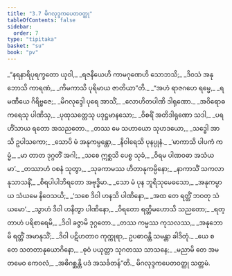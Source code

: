 ```yaml
---
title: "3.7 မိဂလုဒ္ဒကပေတဝတ္ထု"
tableOfContents: false
sidebar:
  order: 7
type: "tipitaka"
basket: "su"
book: "pv"
---
```



<DynamicBreadcrumb />

<Division number="478" book="pv" e="ch" v="19" p="176">

<Paragraph number="518" type="verses" book="pv">
_“နရနာရိပုရက္ခတော ယုဝါ,_  
_ရဇနီယေဟိ ကာမဂုဏေဟိ သောဘသိ;_  
_ဒိဝသံ အနုဘောသိ ကာရဏံ,_  
_ကိမကာသိ ပုရိမာယ ဇာတိယာ”တိ._  

</Paragraph>

</Division>
<Division number="479" book="pv" e="ch" v="19" p="176">

<Paragraph number="519" type="verses" book="pv">
_“အဟံ ရာဇဂဟေ ရမ္မေ,_  
_ရမဏီယေ ဂိရိဗ္ဗဇေ;_  
_မိဂလုဒ္ဒေါ ပုရေ အာသိံ,_  
_လောဟိတပါဏိ ဒါရုဏော._  

</Paragraph>

</Division>
<Division number="480" book="pv" e="ch" v="19" p="176">

<Paragraph number="520" type="verses" book="pv">
_အဝိရောဓကရေသု ပါဏိသု,_  
_ပုထုသတ္တေသု ပဒုဋ္ဌမာနသော;_  
_ဝိစရိံ အတိဒါရုဏော သဒါ,_  
_ပရဟိံသာယ ရတော အသညတော._  

</Paragraph>

</Division>
<Division number="481" book="pv" e="ch" v="19" p="177">

<Paragraph number="521" type="verses" book="pv">
_တဿ မေ သဟာယော သုဟဒယော,_  
_သဒ္ဓေါ အာသိ ဥပါသကော;_  
_သောပိ မံ အနုကမ္ပန္တော,_  
_နိဝါရေသိ ပုနပ္ပုနံ._  

</Paragraph>

</Division>
<Division number="482" book="pv" e="ch" v="19" p="177">

<Paragraph number="522" type="verses" book="pv">
_‘မာကာသိ ပါပကံ ကမ္မံ,_  
_မာ တာတ ဒုဂ္ဂတိံ အဂါ;_  
_သစေ ဣစ္ဆသိ ပေစ္စ သုခံ,_  
_ဝိရမ ပါဏဝဓာ အသံယမာ’._  

</Paragraph>

</Division>
<Division number="483" book="pv" e="ch" v="19" p="177">

<Paragraph number="523" type="verses" book="pv">
_တဿာဟံ ဝစနံ သုတွာ,_  
_သုခကာမဿ ဟိတာနုကမ္ပိနော;_  
_နာကာသိံ သကလာနုသာသနိံ,_  
_စိရပါပါဘိရတော အဗုဒ္ဓိမာ._  

</Paragraph>

</Division>
<Division number="484" book="pv" e="ch" v="19" p="177">

<Paragraph number="524" type="verses" book="pv">
_သော မံ ပုန ဘူရိသုမေဓသော,_  
_အနုကမ္ပာယ သံယမေ နိဝေသယိ;_  
_‘သစေ ဒိဝါ ဟနသိ ပါဏိနော,_  
_အထ တေ ရတ္တိံ ဘဝတု သံယမော’._  

</Paragraph>

</Division>
<Division number="485" book="pv" e="ch" v="19" p="177">

<Paragraph number="525" type="verses" book="pv">
_သွာဟံ ဒိဝါ ဟနိတွာ ပါဏိနော,_  
_ဝိရတော ရတ္တိမဟောသိ သညတော;_  
_ရတ္တာဟံ ပရိစာရေမိ,_  
_ဒိဝါ ခဇ္ဇာမိ ဒုဂ္ဂတော._  

</Paragraph>

</Division>
<Division number="486" book="pv" e="ch" v="19" p="177">

<Paragraph number="526" type="verses" book="pv">
_တဿ ကမ္မဿ ကုသလဿ,_  
_အနုဘောမိ ရတ္တိံ အမာနုသိံ;_  
_ဒိဝါ ပဋိဟတာဝ ကုက္ကုရာ,_  
ဥပဓာဝန္တိ သမန္တာ ခါဒိတုံ._  

</Paragraph>

</Division>
<Division number="487" book="pv" e="ch" v="19" p="177">

<Paragraph number="527" type="verses" book="pv">
_ယေ စ တေ သတတာနုယောဂိနော,_  
_ဓုဝံ ပယုတ္တာ သုဂတဿ သာသနေ;_  
_မညာမိ တေ အမတမေဝ ကေဝလံ,_  
_အဓိဂစ္ဆန္တိ ပဒံ အသင်္ခတန်”တိ._  


</Paragraph>
</Division>

<Paragraph number="528" type="center" book="pv">
မိဂလုဒ္ဒကပေတဝတ္ထု သတ္တမံ.
</Paragraph>
